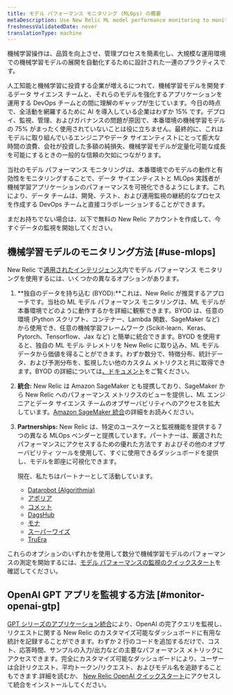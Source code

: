 ```yaml
---
title: モデル パフォーマンス モニタリング (MLOps) の概要
metaDescription: Use New Relic ML model performance monitoring to monitor and observe the performance of your machine learning models.
freshnessValidatedDate: never
translationType: machine
---
```


機械学習操作は、品質を向上させ、管理プロセスを簡素化し、大規模な運用環境での機械学習モデルの展開を自動化するために設計された一連のプラクティスです。

人工知能と機械学習に投資する企業が増えるにつれて、機械学習モデルを開発するデータ サイエンス チームと、それらのモデルを強化するアプリケーションを運用する DevOps チームとの間に理解のギャップが生じています。今日の時点で、全活動を網羅するために AI を導入している企業はわずか 15% です。デプロイ、監視、管理、およびガバナンスの問題が原因で、本番環境の機械学習モデルの 75% がまったく使用されていないことは役に立ちません。最終的に、これはモデルに取り組んでいるエンジニアやデータ サイエンティストにとって膨大な時間の浪費、会社が投資した多額の純損失、機械学習モデルが定量化可能な成長を可能にするときの一般的な信頼の欠如につながります。

当社のモデル パフォーマンス モニタリングは、本番環境でのモデルの動作と有効性をモニタリングすることで、データ サイエンティストと MLOps 実践者が機械学習アプリケーションのパフォーマンスを可視化できるようにします。これにより、データ チームは、開発、テスト、および運用監視の継続的なプロセスを作成する DevOps チームと直接コラボレーションすることができます。

まだお持ちでない場合は、以下で無料の New Relic アカウントを作成して、今すぐデータの監視を開始してください。

<InlineSignup/>

## 機械学習モデルのモニタリング方法 [#use-mlops]

New Relic で[適用されたインテリジェンス](/docs/alerts-applied-intelligence/new-relic-alerts/get-started/introduction-applied-intelligence/)内でモデル パフォーマンス モニタリングを使用するには、いくつかの異なるオプションがあります。

1. **独自のデータを持ち込む (BYOD):**これは、New Relic が推奨するアプローチです。当社の ML モデル パフォーマンス モニタリングは、ML モデルが本番環境でどのように動作するかを詳細に観察できます。BYOD は、任意の環境 (Python スクリプト、コンテナー、Lambda 関数、SageMaker など) から使用でき、任意の機械学習フレームワーク (Scikit-learn、Keras、Pytorch、Tensorflow、Jax など) と簡単に統合できます。BYOD を使用すると、独自の ML モデル テレメトリを New Relic に取り込み、ML モデル データから価値を得ることができます。わずか数分で、特徴分布、統計データ、および予測分布を、監視したい他のカスタム メトリクスと共に取得できます。BYOD の詳細については[、ドキュメント](/docs/alerts-applied-intelligence/mlops/bring-your-own/mlops-byo)をご覧ください。

2. **統合:** New Relic は Amazon SageMaker とも提携しており、SageMaker から New Relic へのパフォーマンス メトリクスのビューを提供し、ML エンジニアとデータ サイエンス チームのオブザーバビリティへのアクセスを拡大しています。[Amazon SageMaker 統合](/docs/mlops/integrations/aws-sagemaker-mlops-integration/)の詳細をお読みください。

3. **Partnerships:** New Relic は、特定のユースケースと監視機能を提供する 7 つの異なる MLOps ベンダーと提携しています。パートナーは、厳選されたパフォーマンスにアクセスするための優れた方法です <InlinePopover type="dashboards"/>およびその他のオブザーバビリティ ツールを使用して、すぐに使用できるダッシュボードを提供し、モデルを即座に可視化できます。

   現在、私たちはパートナーとして活動しています。

   * [Datarobot (Algorithmia)](/docs/alerts-applied-intelligence/mlops/integrations/datarobot-mlops-integration/)
   * [アポリア](/docs/alerts-applied-intelligence/mlops/integrations/aporia-mlops-integration/)
   * [コメット](/docs/alerts-applied-intelligence/mlops/integrations/comet-mlops-integration/)
   * [DagsHub](/docs/alerts-applied-intelligence/mlops/integrations/dagshub-mlops-integration/)
   * [モナ](/docs/alerts-applied-intelligence/mlops/integrations/mona-mlops-integration/)
   * [スーパーワイズ](/docs/alerts-applied-intelligence/mlops/integrations/superwise-mlops-integration/)
   * [TruEra](/docs/alerts-applied-intelligence/mlops/integrations/truera-mlops-integration/)

これらのオプションのいずれかを使用して数分で機械学習モデルのパフォーマンスの測定を開始するには、[モデル パフォーマンスの監視のクイックスタート](https://newrelic.com/instant-observability/?category=machine-learning-ops)を確認してください。

## OpenAI GPT アプリを監視する方法 [#monitor-openai-gtp]

[GPT シリーズのアプリケーション統合](/docs/mlops/integrations/openai-integration/)により、OpenAI の完了クエリを監視し、リクエストに関する New Relic のカスタマイズ可能なダッシュボードに有用な統計を記録することができます。わずか 2 行のコードを追加するだけで、コスト、応答時間、サンプルの入力/出力などの主要なパフォーマンス メトリックにアクセスできます。完全にカスタマイズ可能なダッシュボードにより、ユーザーは合計リクエスト、平均トークン/リクエスト、およびモデル名を追跡することもできます.詳細を読むか、 [New Relic OpenAI クイックスタート](https://newrelic.com/instant-observability/openai)にアクセスして統合をインストールしてください。